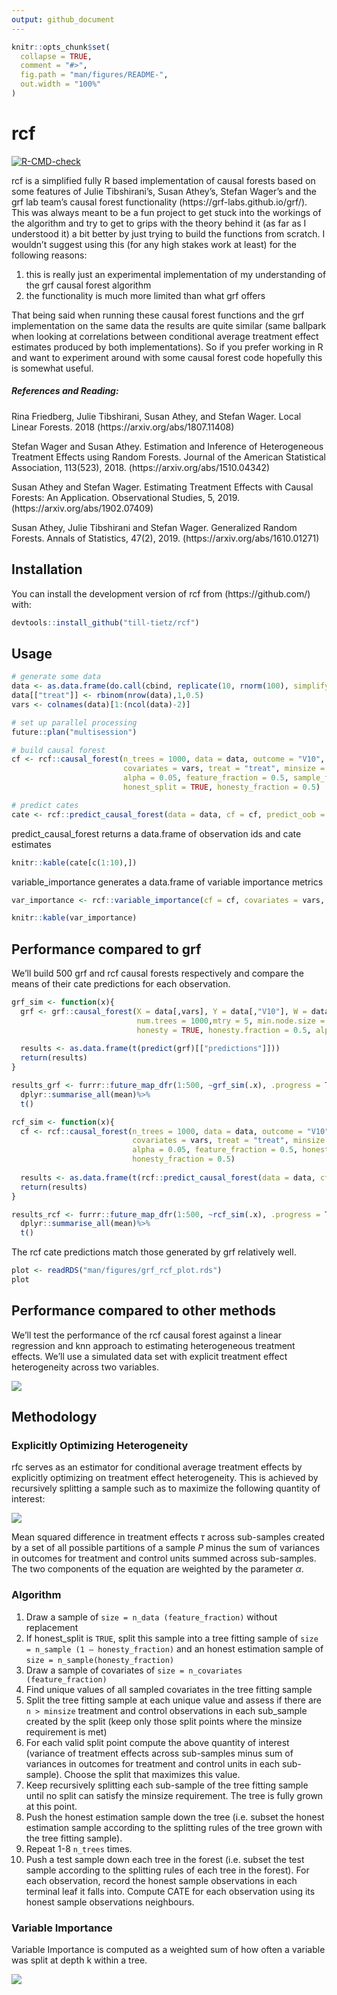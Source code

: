 ```yaml
---
output: github_document
---
```


<!-- README.md is generated from README.Rmd. Please edit that file -->

```r
knitr::opts_chunk$set(
  collapse = TRUE,
  comment = "#>",
  fig.path = "man/figures/README-",
  out.width = "100%"
)
```

# rcf

<!-- badges: start -->
[![R-CMD-check](https://github.com/till-tietz/rcf/workflows/R-CMD-check/badge.svg)](https://github.com/till-tietz/rcf/actions)
<!-- badges: end -->

rcf is a simplified fully R based implementation of causal forests based on some features of Julie Tibshirani’s, Susan Athey’s, Stefan Wager’s and the grf lab team's causal forest functionality (https://grf-labs.github.io/grf/).
This was always meant to be a fun project to get stuck into the workings of the algorithm and try to get to grips with the theory behind it
(as far as I understood it) a bit better by just trying to build the functions from scratch. I wouldn't suggest using this (for any high stakes 
work at least) for the following reasons:

  1. this is really just an experimental implementation of my understanding of the grf causal forest algorithm
  2. the functionality is much more limited than what grf offers
 
That being said when running these causal forest functions and the grf implementation on the same data the results are quite similar 
(same ballpark when looking at correlations between conditional average treatment effect estimates produced by both implementations). 
So if you prefer working in R and want to experiment around with some causal forest code hopefully this is somewhat useful. 

##### References and Reading: 

  Rina Friedberg, Julie Tibshirani, Susan Athey, and Stefan Wager. Local Linear Forests. 2018 
  (https://arxiv.org/abs/1807.11408)
  
  Stefan Wager and Susan Athey. Estimation and Inference of Heterogeneous Treatment Effects using Random Forests. Journal of the American Statistical Association, 113(523), 2018.
  (https://arxiv.org/abs/1510.04342)
  
  Susan Athey and Stefan Wager. Estimating Treatment Effects with Causal Forests: An Application. Observational Studies, 5, 2019. 
  (https://arxiv.org/abs/1902.07409)
  
  Susan Athey, Julie Tibshirani and Stefan Wager. Generalized Random Forests. Annals of Statistics, 47(2), 2019. 
  (https://arxiv.org/abs/1610.01271)


## Installation

You can install the development version of rcf from (https://github.com/) with:

```r
devtools::install_github("till-tietz/rcf")
```

## Usage 

```r
# generate some data
data <- as.data.frame(do.call(cbind, replicate(10, rnorm(100), simplify=FALSE)))
data[["treat"]] <- rbinom(nrow(data),1,0.5)
vars <- colnames(data)[1:(ncol(data)-2)]

# set up parallel processing 
future::plan("multisession")

# build causal forest 
cf <- rcf::causal_forest(n_trees = 1000, data = data, outcome = "V10",
                         covariates = vars, treat = "treat", minsize = 5,
                         alpha = 0.05, feature_fraction = 0.5, sample_fraction = 0.5,
                         honest_split = TRUE, honesty_fraction = 0.5)

# predict cates
cate <- rcf::predict_causal_forest(data = data, cf = cf, predict_oob = TRUE)
```

predict_causal_forest returns a data.frame of observation ids and cate estimates

```r
knitr::kable(cate[c(1:10),])
```

variable_importance generates a data.frame of variable importance metrics 
```r
var_importance <- rcf::variable_importance(cf = cf, covariates = vars, n = 4, d = 2)
```

```r
knitr::kable(var_importance)
```


## Performance compared to grf 

We'll build 500 grf and rcf causal forests respectively and compare the means of their cate predictions for each observation. 

```r
grf_sim <- function(x){
  grf <- grf::causal_forest(X = data[,vars], Y = data[,"V10"], W = data[,"treat"],
                            num.trees = 1000,mtry = 5, min.node.size = 5,
                            honesty = TRUE, honesty.fraction = 0.5, alpha = 0.05)
  
  results <- as.data.frame(t(predict(grf)[["predictions"]]))
  return(results)
}

results_grf <- furrr::future_map_dfr(1:500, ~grf_sim(.x), .progress = TRUE)%>%
  dplyr::summarise_all(mean)%>%
  t()

rcf_sim <- function(x){
  cf <- rcf::causal_forest(n_trees = 1000, data = data, outcome = "V10",
                           covariates = vars, treat = "treat", minsize = 5,
                           alpha = 0.05, feature_fraction = 0.5, honest_split = TRUE,
                           honesty_fraction = 0.5)
  
  results <- as.data.frame(t(rcf::predict_causal_forest(data = data, cf = cf, predict_obb = TRUE)[["cate"]]))
  return(results)
}

results_rcf <- furrr::future_map_dfr(1:500, ~rcf_sim(.x), .progress = TRUE)%>%
  dplyr::summarise_all(mean)%>%
  t()

```

The rcf cate predictions match those generated by grf relatively well. 

```r
plot <- readRDS("man/figures/grf_rcf_plot.rds")
plot
```


## Performance compared to other methods 

We'll test the performance of the rcf causal forest against a linear regression and knn approach to estimating heterogeneous treatment effects. We'll use a simulated data set with explicit treatment effect heterogeneity across two variables. 

![](man/figures/performance.png)

## Methodology

### Explicitly Optimizing Heterogeneity

rfc serves as an estimator for conditional average treatment effects by explicitly 
optimizing on treatment effect heterogeneity. This is achieved by recursively splitting a sample such as to maximize the following quantity of interest: 

![](man/figures/eq_1.PNG)


Mean squared difference in treatment effects $\tau$ across sub-samples created by a set of all possible partitions of a sample $P$ minus the sum of variances in outcomes for treatment and control units summed across sub-samples. The two components of the equation are weighted by the parameter $\alpha$. 

### Algorithm

  1. Draw a sample of `size = n_data (feature_fraction)` without replacement 
  2. If honest_split is `TRUE`, split this sample into a tree fitting sample of `size = n_sample (1 – honesty_fraction)` and an honest estimation sample of `size = n_sample(honesty_fraction)` 
  3. Draw a sample of covariates of `size = n_covariates (feature_fraction)` 
  4. Find unique values of all sampled covariates in the tree fitting sample 
  5. Split the tree fitting sample at each unique value and assess if there are `n > minsize` treatment and control observations in each sub_sample created by the split (keep only those split points where the minsize requirement is met) 
  6. For each valid split point compute the above quantity of interest (variance of treatment effects across sub-samples minus sum of variances in outcomes for treatment 
and control units in each sub-sample). Choose the split that maximizes this value.
  7. Keep recursively splitting each sub-sample of the tree fitting sample until no split can satisfy the minsize requirement. The tree is fully grown at this point.
  8. Push the honest estimation sample down the tree (i.e. subset the honest estimation 
sample according to the splitting rules of the tree grown with the tree fitting sample).
  9. Repeat 1-8 `n_trees` times. 
  10. Push a test sample down each tree in the forest (i.e. subset the test sample according to the splitting rules of each tree in the forest). For each observation, record the honest sample observations in each terminal leaf it falls into. Compute CATE for each observation using its honest sample observations neighbours. 
  
### Variable Importance 

Variable Importance is computed as a weighted sum of how often a variable was split at depth k within a tree. 

![](man/figures/eq_2.PNG)
